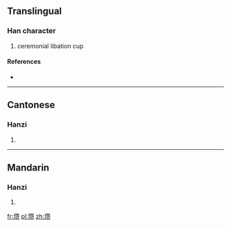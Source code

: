 {{also|瓚}}
==Translingual==

===Han character===
{{Han char|rn=96|rad=玉|as=16|sn=20|four=|canj=一土竹山人 (MGHUO)}}

# ceremonial libation cup

====References====
* {{Han ref|kx=0745.141|hdz=21145.170|uh=74D2|ud=29906}}

----

==Cantonese==

===Hanzi===
{{yue-hanzi|jyut=|y=jaan3|tra=瓚}}

# {{defn|lang=yue|sort=玉16}}

----

==Mandarin==

===Hanzi===
{{cmn-hanzi|tra=瓚|pin=[[zàn]] ([[zan4]])|wg=tsan<sup>4</sup>}}

# {{defn|lang=cmn|sort=玉16}}

[[fr:瓒]]
[[pl:瓒]]
[[zh:瓒]]